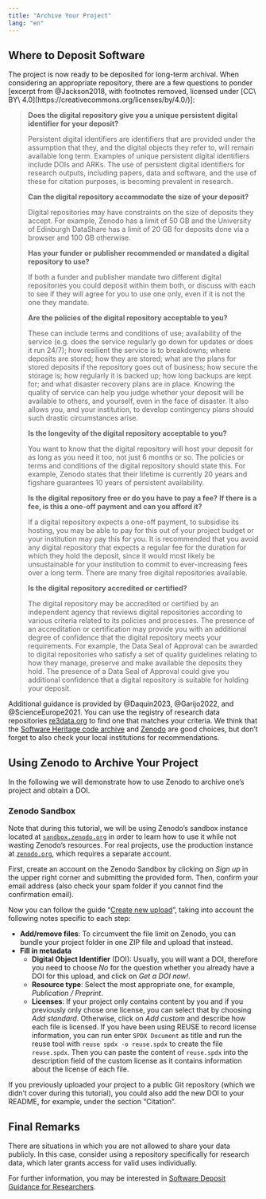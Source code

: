 ```yaml
---
title: "Archive Your Project"
lang: "en"
---
```


## Where to Deposit Software

The project is now ready to be deposited for long-term archival. When considering an appropriate repository, there are a few questions to ponder [excerpt from @Jackson2018, with footnotes removed, licensed under [CC\ BY\ 4.0](https://creativecommons.org/licenses/by/4.0/)]:

> __Does the digital repository give you a unique persistent digital identifier for your deposit?__
> 
> Persistent digital identifiers are identifiers that are provided under the assumption that they, and the digital objects they refer to, will remain available long term. Examples of unique persistent digital identifiers include DOIs and ARKs. The use of persistent digital identifiers for research outputs, including papers, data and software, and the use of these for citation purposes, is becoming prevalent in research.
> 
> __Can the digital repository accommodate the size of your deposit?__
> 
> Digital repositories may have constraints on the size of deposits they accept. For example, Zenodo has a limit of 50 GB and the University of Edinburgh DataShare has a limit of 20 GB for deposits done via a browser and 100 GB otherwise.
> 
> __Has your funder or publisher recommended or mandated a digital repository to use?__
> 
> If both a funder and publisher mandate two different digital repositories you could deposit within them both, or discuss with each to see if they will agree for you to use one only, even if it is not the one they mandate.
> 
> __Are the policies of the digital repository acceptable to you?__
> 
> These can include terms and conditions of use; availability of the service (e.g. does the service regularly go down for updates or does it run 24/7); how resilient the service is to breakdowns; where deposits are stored; how they are stored; what are the plans for stored deposits if the repository goes out of business; how secure the storage is; how regularly it is backed up; how long backups are kept for; and what disaster recovery plans are in place. Knowing the quality of service can help you judge whether your deposit will be available to others, and yourself, even in the face of disaster. It also allows you, and your institution, to develop contingency plans should such drastic circumstances arise.
> 
> __Is the longevity of the digital repository acceptable to you?__
> 
> You want to know that the digital repository will host your deposit for as long as you need it too, not just 6 months or so. The policies or terms and conditions of the digital repository should state this. For example, Zenodo states that their lifetime is currently 20 years and figshare guarantees 10 years of persistent availability.
> 
> __Is the digital repository free or do you have to pay a fee?__
> __If there is a fee, is this a one-off payment and can you afford it?__
> 
> If a digital repository expects a one-off payment, to subsidise its hosting, you may be able to pay for this out of your project budget or your institution may pay this for you. It is recommended that you avoid any digital repository that expects a regular fee for the duration for which they hold the deposit, since it would most likely be unsustainable for your institution to commit to ever-increasing fees over a long term. There are many free digital repositories available.
> 
> __Is the digital repository accredited or certified?__
> 
> The digital repository may be accredited or certified by an independent agency that reviews digital repositories according to various criteria related to its policies and processes. The presence of an accreditation or certification may provide you with an additional degree of confidence that the digital repository meets your requirements. For example, the Data Seal of Approval can be awarded to digital repositories who satisfy a set of quality guidelines relating to how they manage, preserve and make available the deposits they hold. The presence of a Data Seal of Approval could give you additional confidence that a digital repository is suitable for holding your deposit.

Additional guidance is provided by @Daquin2023, @Garijo2022, and @ScienceEurope2021. You can use the registry of research data repositories [re3data.org](https://www.re3data.org/) to find one that matches your criteria. We think that the [Software Heritage code archive](https://www.softwareheritage.org/) and [Zenodo](https://zenodo.org/) are good choices, but don't forget to also check your local institutions for recommendations.

## Using Zenodo to Archive Your Project

In the following we will demonstrate how to use Zenodo to archive one's project and obtain a DOI.

::: {#cau-sandbox .callout-caution}
### Zenodo Sandbox

Note that during this tutorial, we will be using Zenodo's sandbox instance located at [`sandbox.zenodo.org`](https://sandbox.zenodo.org/) in order to learn how to use it while not wasting Zenodo's resources. For real projects, use the production instance at [`zenodo.org`](https://zenodo.org/), which requires a separate account.
:::

First, create an account on the Zenodo Sandbox by clicking on _Sign up_ in the upper right corner and submitting the provided form. Then, confirm your email address (also check your spam folder if you cannot find the confirmation email).

Now you can follow the guide "[Create new upload](https://help.zenodo.org/docs/deposit/create-new-upload/)", taking into account the following notes specific to each step:

- __Add/remove files__: To circumvent the file limit on Zenodo, you can bundle your project folder in one ZIP file and upload that instead.
- __Fill in metadata__
  - __Digital Object Identifier__ (DOI): Usually, you will want a DOI, therefore you need to choose _No_ for the question whether you already have a DOI for this upload, and click on _Get a DOI now!_.
  - __Resource type__: Select the most appropriate one, for example, _Publication / Preprint_.
  - __Licenses__: If your project only contains content by you and if you previously only chose one license, you can select that by choosing _Add standard_. Otherwise, click on _Add custom_ and describe how each file is licensed. If you have been using REUSE to record license information, you can run enter `SPDX Document` as title and run the reuse tool with `reuse spdx -o reuse.spdx` to create the file `reuse.spdx`. Then you can paste the content of `reuse.spdx` into the description field of the custom license as it contains information about the license of each file.

If you previously uploaded your project to a public Git repository (which we didn't cover during this tutorial), you could also add the new DOI to your README, for example, under the section "Citation".

## Final Remarks

There are situations in which you are not allowed to share your data publicly. In this case, consider using a repository specifically for research data, which later grants access for valid uses individually.

For further information, you may be interested in [Software Deposit Guidance for Researchers](https://softwaresaved.github.io/software-deposit-guidance/).
